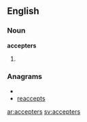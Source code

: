 ==English==
===Noun===
'''accepters'''
# {{plural of|[[accepter]]}}

===Anagrams===
* {{alphagram|acceeprst}}
* [[reaccepts#English|reaccepts]]


[[ar:accepters]]
[[sv:accepters]]